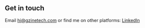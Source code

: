 ## Get in touch

Email [hi@gzinetech.com](mailto:hi@gzinetech.com) or find me on other platforms: [LinkedIn](https://www.linkedin.com/in/kenneth-gilyard/)
